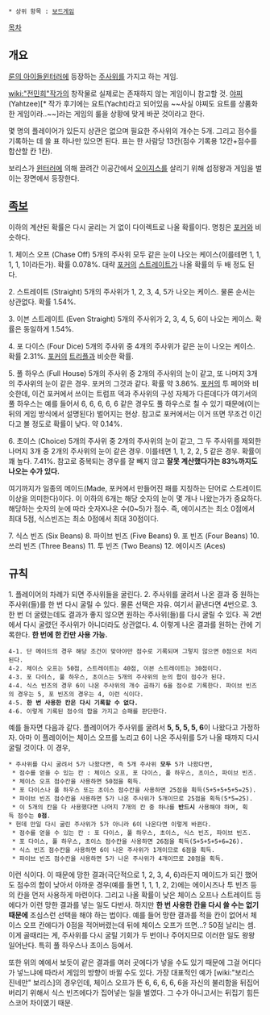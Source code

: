  * 상위 항목 : [[보드게임]]
[[목차]]

== 개요 == 
[[룬의 아이들]][[윈터러]]에 등장하는 [[주사위]]를 가지고 하는 게임.

[[wiki:"전민희"작가]]의 창작물로 실제로는 존재하지 않는 게임이니 참고할 것. [[야찌]](Yahtzee)[* 작가 후기에는 요트(Yacht)라고 되어있음 ~~사실 야찌도 요트를 상품화한 게임이라..~~]라는 게임의 룰을 상황에 맞게 바꾼 것이라고 한다.

몇 명의 플레이어가 있든지 상관은 없으며 필요한 주사위의 개수는 5개. 그리고 점수를 기록하는 데 쓸 표 하나만 있으면 된다. 표는 한 사람당 13칸(점수 기록용 12칸+점수를 합산할 칸 1칸).

보리스가 [[윈터러]]에 의해 끌려간 이공간에서 [[오이지스]]를 살리기 위해 섭정왕과 게임을 벌이는 장면에서 등장한다.

== [[족보]] ==
이하의 계산된 확률은 다시 굴리는 거 없이 다이렉트로 나올 확률이다. 명칭은 [[포커]]와 비슷하다.

1. 체이스 오프 (Chase Off)
5개의 주사위 모두 같은 눈이 나오는 케이스(이를테면 1, 1, 1, 1, 1이라든가). 확률 0.078%. 대략 [[포커]]의 [[스트레이트]]가 나올 확률의 두 배 정도 된다.

2. 스트레이트 (Straight)
5개의 주사위가 1, 2, 3, 4, 5가 나오는 케이스. 물론 순서는 상관없다. 확률 1.54%.

3. 이븐 스트레이트 (Even Straight)
5개의 주사위가 2, 3, 4, 5, 6이 나오는 케이스. 확률은 동일하게 1.54%.

4. 포 다이스 (Four Dice)
5개의 주사위 중 4개의 주사위가 같은 눈이 나오는 케이스. 확률 2.31%. [[포커]]의 [[트리플]]과 비슷한 확률.

5. 풀 하우스 (Full House)
5개의 주사위 중 2개의 주사위의 눈이 같고, 또 나머지 3개의 주사위의 눈이 같은 경우. 포커의 그것과 같다. 확률 약 3.86%. [[포커]]의 투 페어와 비슷한데, 이건 포커에서 쓰이는 트럼프 덱과 주사위의 구성 자체가 다른데다가 여기서의 풀 하우스는 예를 들어서 6, 6, 6, 6, 6 같은 경우도 풀 하우스로 칠 수 있기 때문에(이는 뒤의 게임 방식에서 설명된다) 벌어지는 현상. 참고로 포커에서는 이거 뜨면 무조건 이긴다고 볼 정도로 확률이 낮다. 약 0.14%.

6. 초이스 (Choice)
5개의 주사위 중 2개의 주사위의 눈이 같고, 그 두 주사위를 제외한 나머지 3개 중 2개의 주사위의 눈이 같은 경우. 이를테면 1, 1, 2, 2, 5 같은 경우. 확률이 꽤 높다. 7.41%. 참고로 중복되는 경우를 잘 빼지 않고 '''잘못 계산했다가는 83%까지도 나오는 수가 있다.'''

여기까지가 일종의 메이드(Made, 포커에서 만들어진 패를 지칭하는 단어로 스트레이트 이상을 의미한다)이다. 이 이하의 6개는 해당 숫자의 눈이 몇 개나 나왔는가가 중요하다. 해당하는 숫자의 눈에 따라 숫자X나온 수(0~5)가 점수. 즉, 에이시즈는 최소 0점에서 최대 5점, 식스빈즈는 최소 0점에서 최대 30점이다.

7. 식스 빈즈 (Six Beans)
8. 파이브 빈즈 (Five Beans)
9. 포 빈즈 (Four Beans)
10. 쓰리 빈즈 (Three Beans)
11. 투 빈즈 (Two Beans)
12. 에이시즈 (Aces)

== 규칙 ==
1. 플레이어의 차례가 되면 주사위들을 굴린다.
2. 주사위를 굴려서 나온 결과 중 원하는 주사위(들)를 한 번 다시 굴릴 수 있다. 물론 선택은 자유. 여기서 끝낸다면 4번으로.
3. 한 번 더 굴렸는데도 결과가 좋지 않으면 원하는 주사위(들)를 다시 굴릴 수 있다. 꼭 2번에서 다시 굴렸던 주사위가 아니더라도 상관없다.
4. 이렇게 나온 결과를 원하는 칸에 기록한다. '''한 번에 한 칸만 사용 가능.'''
 4-1. 단 메이드의 경우 해당 조건이 맞아야만 점수로 기록되며 그렇지 않으면 0점으로 처리된다.
 4-2. 체이스 오프는 50점, 스트레이트는 40점, 이븐 스트레이트는 30점이다.
 4-3. 포 다이스, 풀 하우스, 초이스는 5개의 주사위의 눈의 합이 점수가 된다.
 4-4. 식스 빈즈의 경우 6이 나온 주사위의 개수 곱하기 6을 점수로 기록한다. 파이브 빈즈의 경우는 5, 포 빈즈의 경우는 4, 이런 식이다.
 4-5. '''한 번 사용한 칸은 다시 기록할 수 없다.'''
 4-6. 이렇게 기록된 점수의 합을 가지고 승패를 판단한다.

예를 들자면 다음과 같다.
플레이어가 주사위를 굴려서 '''5, 5, 5, 5, 6'''이 나왔다고 가정하자. 아마 이 플레이어는 체이스 오프를 노리고 6이 나온 주사위를 5가 나올 때까지 다시 굴릴 것이다.
이 경우,
 * 주사위를 다시 굴려서 5가 나왔다면, 즉 5개 주사위 '''모두''' 5가 나왔다면,
  * 점수를 얻을 수 있는 칸 : 체이스 오프, 포 다이스, 풀 하우스, 초이스, 파이브 빈즈.
  * 체이스 오프 점수칸을 사용하면 50점을 획득.
  * 포 다이스나 풀 하우스 또는 초이스 점수칸을 사용하면 25점을 획득(5+5+5+5+5=25).
  * 파이브 빈즈 점수칸을 사용하면 5가 나온 주사위가 5개이므로 25점을 획득(5*5=25).
  * 이 5개의 칸을 다 사용했다면 나머지 7개의 칸 중 하나를 '''반드시''' 사용해야 하며, 획득 점수는 '''0점'''.
 * 헌데 만일 다시 굴린 주사위가 5가 아니라 6이 나온다면 이렇게 바뀐다.
  * 점수를 얻을 수 있는 칸 : 포 다이스, 풀 하우스, 초이스, 식스 빈즈, 파이브 빈즈.
  * 포 다이스, 풀 하우스, 초이스 점수칸을 사용하면 26점을 획득(5+5+5+5+6=26).
  * 식스 빈즈 점수칸을 사용하면 6이 나온 주사위가 1개이므로 6점을 획득.
  * 파이브 빈즈 점수칸을 사용하면 5가 나온 주사위가 4개이므로 20점을 획득.

이런 식이다. 이 때문에 망한 결과(극단적으로 1, 2, 3, 4, 6)라든지 메이드가 되긴 했어도 점수의 합이 낮아서 아까운 경우(예를 들면 1, 1, 1, 2, 2)에는 에이시즈나 투 빈즈 등의 칸을 먼저 사용하게 마련이다. 그리고 나올 확률이 낮은 체이스 오프나 스트레이트 등에다가 이런 망한 결과를 넣는 일도 다반사. 하지만 '''한 번 사용한 칸을 다시 쓸 수는 없기 때문에''' 조심스런 선택을 해야 하는 법이다. 예를 들어 망한 결과를 적을 칸이 없어서 체이스 오프 칸에다가 0점을 적어버렸는데 뒤에 체이스 오프가 뜨면...? 50점 날리는 셈. 이게 골때리는 게, 주사위를 다시 굴릴 기회가 두 번이나 주어지므로 이러한 일도 왕왕 일어난다. 특히 풀 하우스나 초이스 등에서.

또한 위의 예에서 보듯이 같은 결과를 여러 곳에다가 넣을 수도 있기 때문에 그걸 어디다가 넣느냐에 따라서 게임의 방향이 바뀔 수도 있다. 가장 대표적인 예가 [wiki:"보리스 진네만" 보리스]의 경우인데, 체이스 오프가 뜬 6, 6, 6, 6, 6을 자신의 불리함을 뒤집어버리기 위해서 식스 빈즈에다가 집어넣는 일을 벌였다. 그 수가 아니고서는 뒤집기 힘든 스코어 차이였기 때문.
